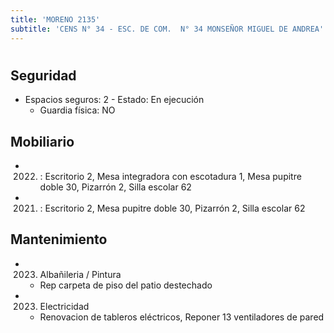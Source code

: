 ```yaml
---
title: 'MORENO 2135'
subtitle: 'CENS N° 34 - ESC. DE COM.  N° 34 MONSEÑOR MIGUEL DE ANDREA'
---
```


#


## Seguridad

*  Espacios seguros: 2 - Estado: En ejecución 
    + Guardia física: NO





## Mobiliario

*  (2022) : Escritorio 2, Mesa integradora con escotadura 1, Mesa pupitre doble 30, Pizarrón 2, Silla escolar 62 

*  (2021) : Escritorio 2, Mesa pupitre doble 30, Pizarrón 2, Silla escolar 62 





## Mantenimiento

*  (2023) Albañileria / Pintura 
    + Rep carpeta de piso del patio destechado

*  (2023) Electricidad 
    + Renovacion de tableros eléctricos, Reponer 13 ventiladores de pared



